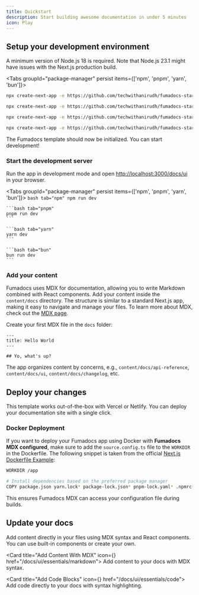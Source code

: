 ```yaml
---
title: Quickstart
description: Start building awesome documentation in under 5 minutes
icon: Play
---
```


## Setup your development environment

A minimum version of Node.js 18 is required. Note that Node.js 23.1 might have issues with the Next.js production build.

<Tabs groupId="package-manager" persist items={['npm', 'pnpm', 'yarn', 'bun']}>
  ```bash tab="npm"
  npx create-next-app -e https://github.com/techwithanirudh/fumadocs-starter
  ```

  ```bash tab="pnpm"
  npx create-next-app -e https://github.com/techwithanirudh/fumadocs-starter --use-pnpm
  ```

  ```bash tab="yarn"
  npx create-next-app -e https://github.com/techwithanirudh/fumadocs-starter --use-yarn
  ```

  ```bash tab="bun"
  npx create-next-app -e https://github.com/techwithanirudh/fumadocs-starter --use-bun
  ```
</Tabs>

The Fumadocs template should now be initialized. You can start development!


### Start the development server

Run the app in development mode and open [http://localhost:3000/docs/ui](http://localhost:3000/docs/ui) in your browser.

<Tabs groupId="package-manager" persist items={['npm', 'pnpm', 'yarn', 'bun']}>
    ```bash tab="npm"
    npm run dev
    ```

    ```bash tab="pnpm"
    pnpm run dev
    ```

    ```bash tab="yarn"
    yarn dev
    ```

    ```bash tab="bun"
    bun run dev
    ```
</Tabs>


### Add your content

Fumadocs uses MDX for documentation, allowing you to write Markdown combined with React components. Add your content inside the `content/docs` directory. The structure is similar to a standard Next.js app, making it easy to navigate and manage your files. To learn more about MDX, check out the [MDX page](/docs/ui/essentials/markdown).

Create your first MDX file in the `docs` folder:

```mdx title="content/docs/ui/index.mdx"
---
title: Hello World
---

## Yo, what's up?
```

The app organizes content by concerns, e.g., `content/docs/api-reference`, `content/docs/ui`, `content/docs/changelog`, etc.


## Deploy your changes

This template works out-of-the-box with Vercel or Netlify. You can deploy your documentation site with a single click.

### Docker Deployment

If you want to deploy your Fumadocs app using Docker with **Fumadocs MDX configured**, make sure to add the `source.config.ts` file to the `WORKDIR` in the Dockerfile.
The following snippet is taken from the official [Next.js Dockerfile Example](https://github.com/vercel/next.js/blob/canary/examples/with-docker/Dockerfile):

```zsh title="Dockerfile"
WORKDIR /app

# Install dependencies based on the preferred package manager
COPY package.json yarn.lock* package-lock.json* pnpm-lock.yaml* .npmrc* source.config.ts ./  # [!code highlight]
```

This ensures Fumadocs MDX can access your configuration file during builds.


## Update your docs

Add content directly in your files using MDX syntax and React components. You can use built-in components or create your own.

<Cards>

<Card title="Add Content With MDX" icon={<FileIcon />} href="/docs/ui/essentials/markdown">
  Add content to your docs with MDX syntax.
</Card>

<Card title="Add Code Blocks" icon={<CodeIcon />} href="/docs/ui/essentials/code">
  Add code directly to your docs with syntax highlighting.
</Card>

</Cards>
